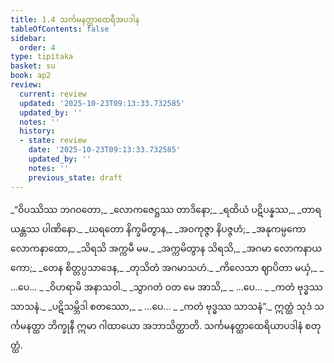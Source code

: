 ```yaml
---
title: 1.4 သင်္ကမနတ္ထာထေရီအပဒါန
tableOfContents: false
sidebar:
  order: 4
type: tipitaka
basket: su
book: ap2
review:
  current: review
  updated: '2025-10-23T09:13:33.732585'
  updated_by: ''
  notes: ''
  history:
  - state: review
    date: '2025-10-23T09:13:33.732585'
    updated_by: ''
    notes: ''
    previous_state: draft
---
```



<ReviewStatus review={frontmatter.review} showDetails={true} />

<HypothesisAnnotation frontmatter={frontmatter} />

<DynamicBreadcrumb />

<Division number="31" book="ap2" e="ch" v="20" p="4">

<Paragraph number="39" type="verses" book="ap2">
_“ဝိပဿိဿ ဘဂဝတော,_  
_လောကဇေဋ္ဌဿ တာဒိနော;_  
_ရထိယံ ပဋိပန္နဿ,_  
_တာရယန္တဿ ပါဏိနော._  

</Paragraph>

</Division>
<Division number="32" book="ap2" e="ch" v="20" p="4">

<Paragraph number="40" type="verses" book="ap2">
_ဃရတော နိက္ခမိတွာန,_  
_အဝကုဇ္ဇာ နိပဇ္ဇဟံ;_  
_အနုကမ္ပကော လောကနာထော,_  
_သိရသိ အက္ကမီ မမ._  

</Paragraph>

</Division>
<Division number="33" book="ap2" e="ch" v="20" p="4">

<Paragraph number="41" type="verses" book="ap2">
_အက္ကမိတွာန သိရသိ,_  
_အဂမာ လောကနာယကော;_  
_တေန စိတ္တပ္ပသာဒေန,_  
_တုသိတံ အဂမာသဟံ._  

</Paragraph>

</Division>
<Division number="34" book="ap2" e="ch" v="20" p="4">

<Paragraph number="42" type="verses" book="ap2">
_ကိလေသာ ဈာပိတာ မယှံ,_  
_ …ပေ… _  
_ဝိဟရာမိ အနာသဝါ._  

</Paragraph>

</Division>
<Division number="35" book="ap2" e="ch" v="20" p="4">

<Paragraph number="43" type="verses" book="ap2">
_သွာဂတံ ဝတ မေ အာသိ,_  
_ …ပေ… _  
_ကတံ ဗုဒ္ဓဿ သာသနံ._  

</Paragraph>

</Division>
<Division number="36" book="ap2" e="ch" v="20" p="4">

<Paragraph number="44" type="verses" book="ap2">
_ပဋိသမ္ဘိဒါ စတဿော,_  
_ …ပေ… _  
_ကတံ ဗုဒ္ဓဿ သာသနံ”._  

</Paragraph>

<Paragraph number="45" book="ap2">
ဣတ္ထံ သုဒံ သင်္ကမနတ္ထာ ဘိက္ခုနီ ဣမာ ဂါထာယော အဘာသိတ္ထာတိ.

</Paragraph>
</Division>

<Paragraph number="46" type="center" book="ap2">
သင်္ကမနတ္ထာထေရိယာပဒါနံ စတုတ္ထံ.
</Paragraph>